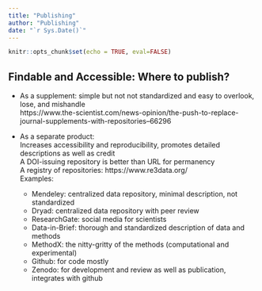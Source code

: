 ```yaml
---
title: "Publishing"
author: "Publishing"
date: "`r Sys.Date()`"
---
```


```r
knitr::opts_chunk$set(echo = TRUE, eval=FALSE)
```

## Findable and Accessible: Where to publish?

* As a supplement: simple but not not standardized and easy to overlook, lose, and mishandle  
https://www.the-scientist.com/news-opinion/the-push-to-replace-journal-supplements-with-repositories--66296

* As a separate product:  
Increases accessibility and reproducibility, promotes detailed descriptions as well as credit  
  A DOI-issuing repository is better than URL for permanency  
  A registry of repositories: https://www.re3data.org/  
  Examples:  
    * Mendeley: centralized data repository, minimal description, not standardized  
    * Dryad: centralized data repository with peer review  
    * ResearchGate: social media for scientists  
    * Data-in-Brief: thorough and standardized description of data and methods  
    * MethodX: the nitty-gritty of the methods (computational and experimental)  
    * Github: for code mostly  
    * Zenodo: for development and review as well as publication, integrates with github  

